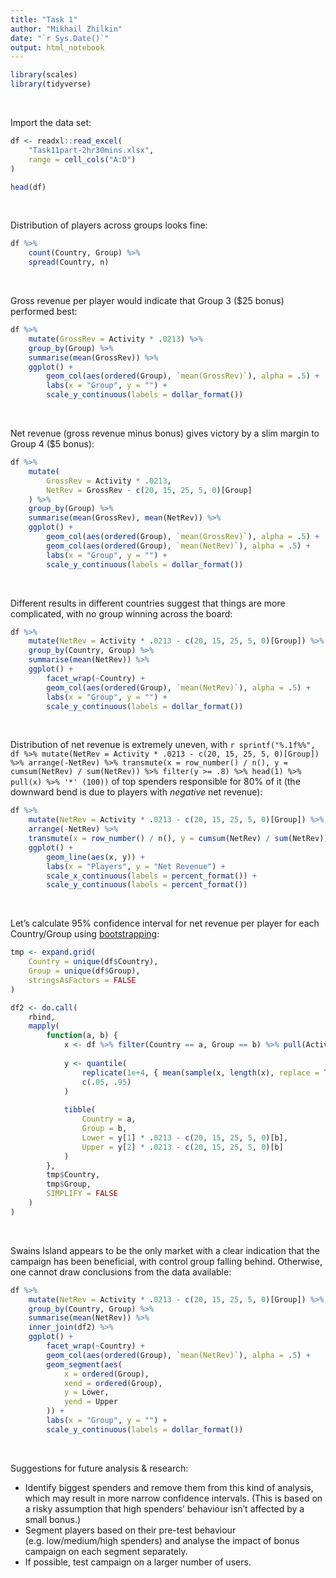 ```yaml
---
title: "Task 1"
author: "Mikhail Zhilkin"
date: "`r Sys.Date()`"
output: html_notebook
---
```


```r
library(scales)
library(tidyverse)
```

&nbsp;

Import the data set:

```r
df <- readxl::read_excel(
	"Task11part-2hr30mins.xlsx",
	range = cell_cols("A:D")
)
```

```r
head(df)
```

&nbsp;

Distribution of players across groups looks fine:

```r
df %>% 
	count(Country, Group) %>% 
	spread(Country, n)
```

&nbsp;

Gross revenue per player would indicate that Group 3 ($25 bonus) performed best:

```r
df %>% 
	mutate(GrossRev = Activity * .0213) %>% 
	group_by(Group) %>% 
	summarise(mean(GrossRev)) %>% 
	ggplot() +
		geom_col(aes(ordered(Group), `mean(GrossRev)`), alpha = .5) +
		labs(x = "Group", y = "") +
		scale_y_continuous(labels = dollar_format())
```

&nbsp;

Net revenue (gross revenue minus bonus) gives victory by a slim margin to Group 4 ($5 bonus):

```r
df %>% 
	mutate(
		GrossRev = Activity * .0213,
		NetRev = GrossRev - c(20, 15, 25, 5, 0)[Group]
	) %>% 
	group_by(Group) %>% 
	summarise(mean(GrossRev), mean(NetRev)) %>% 
	ggplot() +
		geom_col(aes(ordered(Group), `mean(GrossRev)`), alpha = .5) +
		geom_col(aes(ordered(Group), `mean(NetRev)`), alpha = .5) +
		labs(x = "Group", y = "") +
		scale_y_continuous(labels = dollar_format())
```

&nbsp;

Different results in different countries suggest that things are more complicated, with no group winning across the board:

```r
df %>% 
	mutate(NetRev = Activity * .0213 - c(20, 15, 25, 5, 0)[Group]) %>% 
	group_by(Country, Group) %>% 
	summarise(mean(NetRev)) %>% 
	ggplot() +
		facet_wrap(~Country) +
		geom_col(aes(ordered(Group), `mean(NetRev)`), alpha = .5) +
		labs(x = "Group", y = "") +
		scale_y_continuous(labels = dollar_format())
```

&nbsp;

Distribution of net revenue is extremely uneven, with `r sprintf("%.1f%%", df %>% mutate(NetRev = Activity * .0213 - c(20, 15, 25, 5, 0)[Group]) %>% arrange(-NetRev) %>% transmute(x = row_number() / n(), y = cumsum(NetRev) / sum(NetRev)) %>% filter(y >= .8) %>% head(1) %>% pull(x) %>% '*' (100))` of top spenders responsible for 80% of it (the downward bend is due to players with *negative* net revenue):

```r
df %>% 
	mutate(NetRev = Activity * .0213 - c(20, 15, 25, 5, 0)[Group]) %>% 
	arrange(-NetRev) %>% 
	transmute(x = row_number() / n(), y = cumsum(NetRev) / sum(NetRev)) %>% 
	ggplot() +
		geom_line(aes(x, y)) +
		labs(x = "Players", y = "Net Revenue") +
		scale_x_continuous(labels = percent_format()) +
		scale_y_continuous(labels = percent_format())
```

&nbsp;

Let's calculate 95% confidence interval for net revenue per player for each Country/Group using [bootstrapping](https://en.wikipedia.org/wiki/Bootstrapping_(statistics)):

```r
tmp <- expand.grid(
	Country = unique(df$Country),
	Group = unique(df$Group),
	stringsAsFactors = FALSE
)
```

```r
df2 <- do.call(
	rbind,
	mapply(
		function(a, b) {
			x <- df %>% filter(Country == a, Group == b) %>% pull(Activity)
			
			y <- quantile(
				replicate(1e+4, { mean(sample(x, length(x), replace = TRUE)) }),
				c(.05, .95)
			)
			
			tibble(
				Country = a,
				Group = b,
				Lower = y[1] * .0213 - c(20, 15, 25, 5, 0)[b],
				Upper = y[2] * .0213 - c(20, 15, 25, 5, 0)[b]
			)
		},
		tmp$Country,
		tmp$Group,
		SIMPLIFY = FALSE
	)
)
```

&nbsp;

Swains Island appears to be the only market with a clear indication that the campaign has been beneficial, with control group falling behind. Otherwise, one cannot draw conclusions from the data available:

```r
df %>% 
	mutate(NetRev = Activity * .0213 - c(20, 15, 25, 5, 0)[Group]) %>% 
	group_by(Country, Group) %>% 
	summarise(mean(NetRev)) %>% 
	inner_join(df2) %>% 
	ggplot() +
		facet_wrap(~Country) +
		geom_col(aes(ordered(Group), `mean(NetRev)`), alpha = .5) +
		geom_segment(aes(
			x = ordered(Group),
			xend = ordered(Group),
			y = Lower,
			yend = Upper
		)) +
		labs(x = "Group", y = "") +
		scale_y_continuous(labels = dollar_format())
```

&nbsp;

Suggestions for future analysis & research:

* Identify biggest spenders and remove them from this kind of analysis, which may result in more narrow confidence intervals. (This is based on a risky assumption that high spenders' behaviour isn't affected by a small bonus.)
* Segment players based on their pre-test behaviour (e.g. low/medium/high spenders) and analyse the impact of bonus campaign on each segment separately.
* If possible, test campaign on a larger number of users.

&nbsp;
